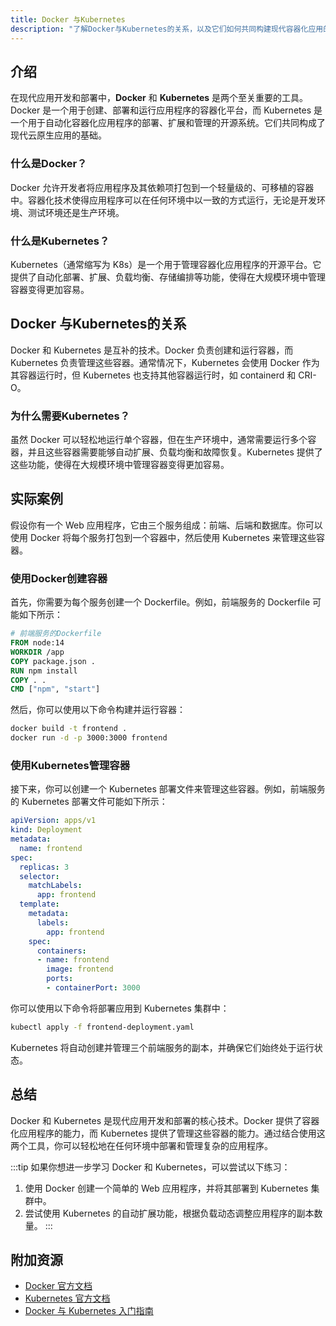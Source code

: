```yaml
---
title: Docker 与Kubernetes
description: "了解Docker与Kubernetes的关系，以及它们如何共同构建现代容器化应用的基础。"
---
```


## 介绍

在现代应用开发和部署中，**Docker** 和 **Kubernetes** 是两个至关重要的工具。Docker 是一个用于创建、部署和运行应用程序的容器化平台，而 Kubernetes 是一个用于自动化容器化应用程序的部署、扩展和管理的开源系统。它们共同构成了现代云原生应用的基础。

### 什么是Docker？

Docker 允许开发者将应用程序及其依赖项打包到一个轻量级的、可移植的容器中。容器化技术使得应用程序可以在任何环境中以一致的方式运行，无论是开发环境、测试环境还是生产环境。

### 什么是Kubernetes？

Kubernetes（通常缩写为 K8s）是一个用于管理容器化应用程序的开源平台。它提供了自动化部署、扩展、负载均衡、存储编排等功能，使得在大规模环境中管理容器变得更加容易。

## Docker 与Kubernetes的关系

Docker 和 Kubernetes 是互补的技术。Docker 负责创建和运行容器，而 Kubernetes 负责管理这些容器。通常情况下，Kubernetes 会使用 Docker 作为其容器运行时，但 Kubernetes 也支持其他容器运行时，如 containerd 和 CRI-O。

### 为什么需要Kubernetes？

虽然 Docker 可以轻松地运行单个容器，但在生产环境中，通常需要运行多个容器，并且这些容器需要能够自动扩展、负载均衡和故障恢复。Kubernetes 提供了这些功能，使得在大规模环境中管理容器变得更加容易。

## 实际案例

假设你有一个 Web 应用程序，它由三个服务组成：前端、后端和数据库。你可以使用 Docker 将每个服务打包到一个容器中，然后使用 Kubernetes 来管理这些容器。

### 使用Docker创建容器

首先，你需要为每个服务创建一个 Dockerfile。例如，前端服务的 Dockerfile 可能如下所示：

```dockerfile
# 前端服务的Dockerfile
FROM node:14
WORKDIR /app
COPY package.json .
RUN npm install
COPY . .
CMD ["npm", "start"]
```

然后，你可以使用以下命令构建并运行容器：

```bash
docker build -t frontend .
docker run -d -p 3000:3000 frontend
```

### 使用Kubernetes管理容器

接下来，你可以创建一个 Kubernetes 部署文件来管理这些容器。例如，前端服务的 Kubernetes 部署文件可能如下所示：

```yaml
apiVersion: apps/v1
kind: Deployment
metadata:
  name: frontend
spec:
  replicas: 3
  selector:
    matchLabels:
      app: frontend
  template:
    metadata:
      labels:
        app: frontend
    spec:
      containers:
      - name: frontend
        image: frontend
        ports:
        - containerPort: 3000
```

你可以使用以下命令将部署应用到 Kubernetes 集群中：

```bash
kubectl apply -f frontend-deployment.yaml
```

Kubernetes 将自动创建并管理三个前端服务的副本，并确保它们始终处于运行状态。

## 总结

Docker 和 Kubernetes 是现代应用开发和部署的核心技术。Docker 提供了容器化应用程序的能力，而 Kubernetes 提供了管理这些容器的能力。通过结合使用这两个工具，你可以轻松地在任何环境中部署和管理复杂的应用程序。

:::tip
如果你想进一步学习 Docker 和 Kubernetes，可以尝试以下练习：
1. 使用 Docker 创建一个简单的 Web 应用程序，并将其部署到 Kubernetes 集群中。
2. 尝试使用 Kubernetes 的自动扩展功能，根据负载动态调整应用程序的副本数量。
:::

## 附加资源

- [Docker 官方文档](https://docs.docker.com/)
- [Kubernetes 官方文档](https://kubernetes.io/docs/home/)
- [Docker 与 Kubernetes 入门指南](https://www.docker.com/resources/what-container)